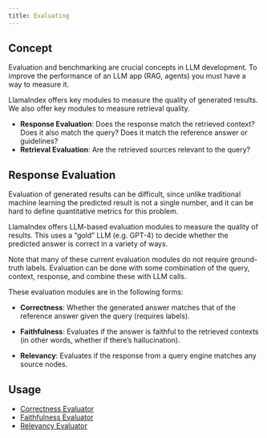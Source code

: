 ```yaml
---
title: Evaluating
---
```


## Concept

Evaluation and benchmarking are crucial concepts in LLM development. To improve the performance of an LLM app (RAG, agents) you must have a way to measure it.

LlamaIndex offers key modules to measure the quality of generated results. We also offer key modules to measure retrieval quality.

- **Response Evaluation**: Does the response match the retrieved context? Does it also match the query? Does it match the reference answer or guidelines?
- **Retrieval Evaluation**: Are the retrieved sources relevant to the query?

## Response Evaluation

Evaluation of generated results can be difficult, since unlike traditional machine learning the predicted result is not a single number, and it can be hard to define quantitative metrics for this problem.

LlamaIndex offers LLM-based evaluation modules to measure the quality of results. This uses a “gold” LLM (e.g. GPT-4) to decide whether the predicted answer is correct in a variety of ways.

Note that many of these current evaluation modules do not require ground-truth labels. Evaluation can be done with some combination of the query, context, response, and combine these with LLM calls.

These evaluation modules are in the following forms:

- **Correctness**: Whether the generated answer matches that of the reference answer given the query (requires labels).

- **Faithfulness**: Evaluates if the answer is faithful to the retrieved contexts (in other words, whether if there’s hallucination).

- **Relevancy**: Evaluates if the response from a query engine matches any source nodes.

## Usage

- [Correctness Evaluator](/typescript/framework/modules/evaluation/correctness)
- [Faithfulness Evaluator](/typescript/framework/modules/evaluation/faithfulness)
- [Relevancy Evaluator](/typescript/framework/modules/evaluation/relevancy)
